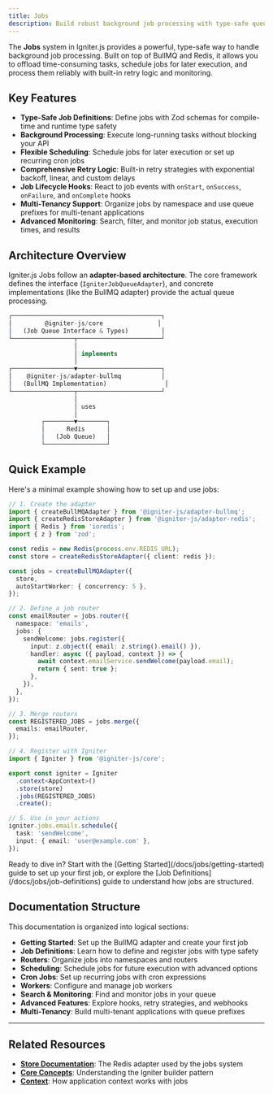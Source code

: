 ```yaml
---
title: Jobs
description: Build robust background job processing with type-safe queues, scheduling, and workers using the BullMQ adapter.
---
```


The **Jobs** system in Igniter.js provides a powerful, type-safe way to handle background job processing. Built on top of BullMQ and Redis, it allows you to offload time-consuming tasks, schedule jobs for later execution, and process them reliably with built-in retry logic and monitoring.

## Key Features

- **Type-Safe Job Definitions**: Define jobs with Zod schemas for compile-time and runtime type safety
- **Background Processing**: Execute long-running tasks without blocking your API
- **Flexible Scheduling**: Schedule jobs for later execution or set up recurring cron jobs
- **Comprehensive Retry Logic**: Built-in retry strategies with exponential backoff, linear, and custom delays
- **Job Lifecycle Hooks**: React to job events with `onStart`, `onSuccess`, `onFailure`, and `onComplete` hooks
- **Multi-Tenancy Support**: Organize jobs by namespace and use queue prefixes for multi-tenant applications
- **Advanced Monitoring**: Search, filter, and monitor job status, execution times, and results

## Architecture Overview

Igniter.js Jobs follow an **adapter-based architecture**. The core framework defines the interface (`IgniterJobQueueAdapter`), and concrete implementations (like the BullMQ adapter) provide the actual queue processing.

```typescript
┌─────────────────────────────────────────┐
│         @igniter-js/core               │
│   (Job Queue Interface & Types)         │
└─────────────────┬───────────────────────┘
                  │
                  │ implements
                  │
┌─────────────────▼───────────────────────┐
│    @igniter-js/adapter-bullmq           │
│   (BullMQ Implementation)                │
└─────────────────┬───────────────────────┘
                  │
                  │ uses
                  │
         ┌────────▼────────┐
         │      Redis      │
         │   (Job Queue)   │
         └─────────────────┘
```

## Quick Example

Here's a minimal example showing how to set up and use jobs:

```typescript
// 1. Create the adapter
import { createBullMQAdapter } from '@igniter-js/adapter-bullmq';
import { createRedisStoreAdapter } from '@igniter-js/adapter-redis';
import { Redis } from 'ioredis';
import { z } from 'zod';

const redis = new Redis(process.env.REDIS_URL);
const store = createRedisStoreAdapter({ client: redis });

const jobs = createBullMQAdapter({
  store,
  autoStartWorker: { concurrency: 5 },
});

// 2. Define a job router
const emailRouter = jobs.router({
  namespace: 'emails',
  jobs: {
    sendWelcome: jobs.register({
      input: z.object({ email: z.string().email() }),
      handler: async ({ payload, context }) => {
        await context.emailService.sendWelcome(payload.email);
        return { sent: true };
      },
    }),
  },
});

// 3. Merge routers
const REGISTERED_JOBS = jobs.merge({
  emails: emailRouter,
});

// 4. Register with Igniter
import { Igniter } from '@igniter-js/core';

export const igniter = Igniter
  .context<AppContext>()
  .store(store)
  .jobs(REGISTERED_JOBS)
  .create();

// 5. Use in your actions
igniter.jobs.emails.schedule({
  task: 'sendWelcome',
  input: { email: 'user@example.com' },
});
```

<Callout type="info" title="What's Next?">
  Ready to dive in? Start with the [Getting Started](/docs/jobs/getting-started) guide to set up your first job, or explore the [Job Definitions](/docs/jobs/job-definitions) guide to understand how jobs are structured.
</Callout>

## Documentation Structure

This documentation is organized into logical sections:

- **Getting Started**: Set up the BullMQ adapter and create your first job
- **Job Definitions**: Learn how to define and register jobs with type safety
- **Routers**: Organize jobs into namespaces and routers
- **Scheduling**: Schedule jobs for future execution with advanced options
- **Cron Jobs**: Set up recurring jobs with cron expressions
- **Workers**: Configure and manage job workers
- **Search & Monitoring**: Find and monitor jobs in your queue
- **Advanced Features**: Explore hooks, retry strategies, and webhooks
- **Multi-Tenancy**: Build multi-tenant applications with queue prefixes

---

## Related Resources

- **[Store Documentation](/docs/store)**: The Redis adapter used by the jobs system
- **[Core Concepts](/docs/builder)**: Understanding the Igniter builder pattern
- **[Context](/docs/context)**: How application context works with jobs

